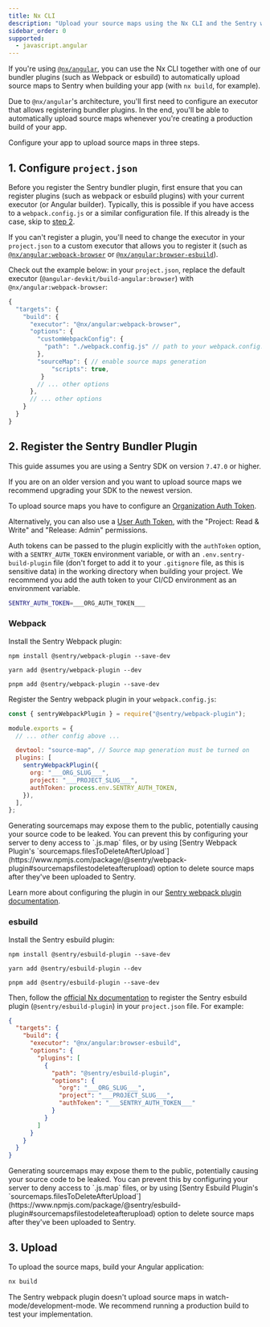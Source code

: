 ```yaml
---
title: Nx CLI
description: "Upload your source maps using the Nx CLI and the Sentry webpack plugin."
sidebar_order: 0
supported:
  - javascript.angular
---
```


If you're using [`@nx/angular`](https://nx.dev/packages/angular), you can use the Nx CLI together with one of our bundler plugins (such as Webpack or esbuild) to automatically upload source maps to Sentry when building your app (with `nx build`, for example).

Due to `@nx/angular`'s architecture, you'll first need to configure an executor that allows registering bundler plugins.
In the end, you'll be able to automatically upload source maps whenever you're creating a production build of your app.

Configure your app to upload source maps in three steps.

## 1. Configure `project.json`

Before you register the Sentry bundler plugin, first ensure that you can register plugins (such as webpack or esbuild plugins) with your current executor (or Angular builder).
Typically, this is possible if you have access to a `webpack.config.js` or a similar configuration file.
If this already is the case, skip to [step 2](#2-register-the-sentry-webpack-plugin).

If you can't register a plugin, you'll need to change the executor in your `project.json` to a custom executor that allows you to register it (such as [`@nx/angular:webpack-browser`](https://nx.dev/nx-api/angular/executors/webpack-browser) or [`@nx/angular:browser-esbuild`](https://nx.dev/nx-api/angular/executors/browser-esbuild)).

Check out the example below: in your `project.json`, replace the default executor (`@angular-devkit/build-angular:browser`) with `@nx/angular:webpack-browser`:

```javascript {filename:project.json}
{
  "targets": {
    "build": {
      "executor": "@nx/angular:webpack-browser",
      "options": {
        "customWebpackConfig": {
          "path": "./webpack.config.js" // path to your webpack.config.js
        },
        "sourceMap": { // enable source maps generation
            "scripts": true,
         }
        // ... other options
      },
      // ... other options
    }
  }
}
```

## 2. Register the Sentry Bundler Plugin

<Alert>

This guide assumes you are using a Sentry SDK on version `7.47.0` or higher.

If you are on an older version and you want to upload source maps we recommend upgrading your SDK to the newest version.

</Alert>

To upload source maps you have to configure an [Organization Auth Token](https://sentry.io/orgredirect/organizations/:orgslug/settings/auth-tokens/).

Alternatively, you can also use a [User Auth Token](https://sentry.io/orgredirect/organizations/:orgslug/settings/account/api/auth-tokens/), with the "Project: Read & Write" and "Release: Admin" permissions.

Auth tokens can be passed to the plugin explicitly with the `authToken` option, with a `SENTRY_AUTH_TOKEN` environment variable, or with an `.env.sentry-build-plugin` file (don't forget to add it to your `.gitignore` file, as this is sensitive data) in the working directory when building your project.
We recommend you add the auth token to your CI/CD environment as an environment variable.

<OrgAuthTokenNote />

```bash {filename:.env.sentry-build-plugin}
SENTRY_AUTH_TOKEN=___ORG_AUTH_TOKEN___
```

### Webpack

Install the Sentry Webpack plugin:

```shell {tabTitle:npm}
npm install @sentry/webpack-plugin --save-dev
```

```shell {tabTitle:yarn}
yarn add @sentry/webpack-plugin --dev
```

```shell {tabTitle:pnpm}
pnpm add @sentry/webpack-plugin --save-dev
```

Register the Sentry webpack plugin in your `webpack.config.js`:

```javascript {filename:webpack.config.js}
const { sentryWebpackPlugin } = require("@sentry/webpack-plugin");

module.exports = {
  // ... other config above ...

  devtool: "source-map", // Source map generation must be turned on
  plugins: [
    sentryWebpackPlugin({
      org: "___ORG_SLUG___",
      project: "___PROJECT_SLUG___",
      authToken: process.env.SENTRY_AUTH_TOKEN,
    }),
  ],
};
```

<Alert>
  Generating sourcemaps may expose them to the public, potentially causing your
  source code to be leaked. You can prevent this by configuring your server to
  deny access to `.js.map` files, or by using [Sentry Webpack Plugin's
  `sourcemaps.filesToDeleteAfterUpload`](https://www.npmjs.com/package/@sentry/webpack-plugin#sourcemapsfilestodeleteafterupload)
  option to delete source maps after they've been uploaded to Sentry.
</Alert>

Learn more about configuring the plugin in our [Sentry webpack plugin documentation](https://www.npmjs.com/package/@sentry/webpack-plugin).

### esbuild

Install the Sentry esbuild plugin:

```shell {tabTitle:npm}
npm install @sentry/esbuild-plugin --save-dev
```

```shell {tabTitle:yarn}
yarn add @sentry/esbuild-plugin --dev
```

```shell {tabTitle:pnpm}
pnpm add @sentry/esbuild-plugin --save-dev
```

Then, follow the [official Nx documentation](https://nx.dev/nx-api/angular/executors/browser-esbuild#examples) to register the Sentry esbuild plugin (`@sentry/esbuild-plugin`) in your `project.json` file. For example:

```json {filename:project.json}
{
  "targets": {
    "build": {
      "executor": "@nx/angular:browser-esbuild",
      "options": {
        "plugins": [
          {
            "path": "@sentry/esbuild-plugin",
            "options": {
              "org": "___ORG_SLUG___",
              "project": "___PROJECT_SLUG___",
              "authToken": "___SENTRY_AUTH_TOKEN___"
            }
          }
        ]
      }
    }
  }
}
```

<Alert>
  Generating sourcemaps may expose them to the public, potentially causing your
  source code to be leaked. You can prevent this by configuring your server to
  deny access to `.js.map` files, or by using [Sentry Esbuild Plugin's
  `sourcemaps.filesToDeleteAfterUpload`](https://www.npmjs.com/package/@sentry/esbuild-plugin#sourcemapsfilestodeleteafterupload)
  option to delete source maps after they've been uploaded to Sentry.
</Alert>

## 3. Upload

To upload the source maps, build your Angular application:

```bash
nx build
```

<Alert>

The Sentry webpack plugin doesn't upload source maps in watch-mode/development-mode.
We recommend running a production build to test your implementation.

</Alert>
